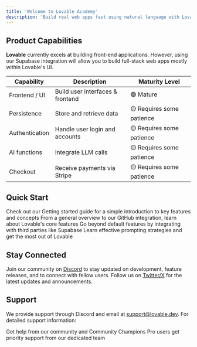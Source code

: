 ```yaml
---
title: 'Welcome to Lovable Academy'
description: 'Build real web apps fast using natural language with Lovable'
---
```


## Product Capabilities

**Lovable** currently excels at building front-end applications. However, using our Supabase integration  will allow you to build full-stack web apps mostly within Lovable's UI.

| Capability     | Description                      | Maturity Level            |
| -------------- | -------------------------------- | ------------------------- |
| Frontend / UI  | Build user interfaces & frontend | 🟢 Mature                 |
| Persistence    | Store and retrieve data          | 🟡 Requires some patience |
| Authentication | Handle user login and accounts   | 🟡 Requires some patience |
| AI functions   | Integrate LLM calls              | 🟡 Requires some patience |
| Checkout       | Receive payments via Stripe      | 🟡 Requires some patience |

## Quick Start

<CardGroup cols={2}>
  <Card title="Getting Started" icon="zap" href="/user-guides/getting-started">
    Check out our Getting started guide for a simple introduction to key features and concepts
  </Card>

  <Card title="Features Overview" icon="tools" href="/features/introduction">
    From a general overview to our GitHub integration, learn about Lovable's core features
  </Card>

  <Card title="Integrations" icon="link" href="/integrations">
    Go beyond default features by integrating with third parties like Supabase
  </Card>

  <Card title="Tips and Tricks" icon="lightbulb" href="/tips-tricks">
    Learn effective prompting strategies and get the most out of Lovable
  </Card>
</CardGroup>

## Stay Connected

Join our community on [Discord](https://discord.gg/rPw2rSFE2K) to stay updated on development, feature releases, and to connect with fellow users. Follow us on [Twitter/X](https://twitter.com/Lovable_dev) for the latest updates and announcements.

## Support

We provide support through Discord and email at [support@lovable.dev](mailto:support@lovable.dev). For detailed support information:

<CardGroup cols={2}>
  <Card title="Community Support" icon="discord" href="https://discord.com/channels/1119885301872070706/1280461670979993613">
    Get help from our community and Community Champions
  </Card>

  <Card title="Priority Support" icon="envelope" href="mailto:support@lovable.dev">
    Pro users get priority support from our dedicated team
  </Card>
</CardGroup>